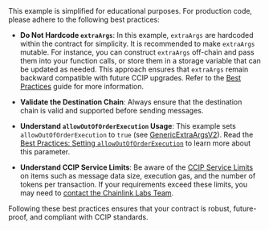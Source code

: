 
<Aside type="caution" title="Best Practices">
This example is simplified for educational purposes. For production code, please adhere to the following best practices:

- **Do Not Hardcode `extraArgs`**: In this example, `extraArgs` are hardcoded within the contract for simplicity. It is recommended to make `extraArgs` mutable. For instance, you can construct `extraArgs` off-chain and pass them into your function calls, or store them in a storage variable that can be updated as needed. This approach ensures that `extraArgs` remain backward compatible with future CCIP upgrades. Refer to the [Best Practices](/ccip/concepts/best-practices/evm) guide for more information.

- **Validate the Destination Chain**: Always ensure that the destination chain is valid and supported before sending messages.

- **Understand `allowOutOfOrderExecution` Usage**: This example sets `allowOutOfOrderExecution` to `true` (see [GenericExtraArgsV2](/ccip/api-reference/evm/v1.6.0/client#genericextraargsv2)). Read the [Best Practices: Setting `allowOutOfOrderExecution`](/ccip/concepts/best-practices/evm#setting-allowoutoforderexecution) to learn more about this parameter.

- **Understand CCIP Service Limits**: Be aware of the [CCIP Service Limits](/ccip/service-limits/evm) on items such as message data size, execution gas, and the number of tokens per transaction. If your requirements exceed these limits, you may need to [contact the Chainlink Labs Team](https://chain.link/ccip-contact).

Following these best practices ensures that your contract is robust, future-proof, and compliant with CCIP standards.

</Aside>

